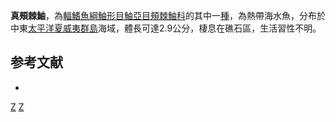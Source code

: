 {{Speciesbox
| taxon = Caracanthus typicus
| status = NE
| status_system = IUCN3.1
| binomial_authority = [[Krøyer|Krøyer]], 1845
| synonyms = 
}}
'''真頰棘鮋'''，為[[輻鰭魚綱|輻鰭魚綱]][[鮋形目|鮋形目]][[鮋亞目|鮋亞目]][[頰棘鮋科|頰棘鮋科]]的其中一[[種|種]]，為熱帶海水魚，分布於中東[[太平洋|太平洋]][[夏威夷群島|夏威夷群島]]海域，體長可達2.9公分，棲息在礁石區，生活習性不明。

==参考文献==
*{{FishBase_species|genus=Caracanthus|species=typicus|year=2014|month=6}}

{{taxonbar}}
[[Category:_1845年描述的鱼类|Z]]
[[Category:頰棘鮋屬|Z]]